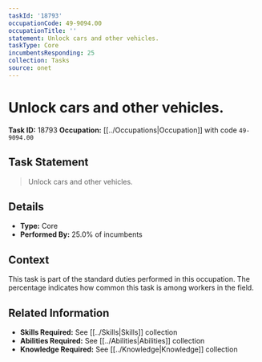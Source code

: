 ```yaml
---
taskId: '18793'
occupationCode: 49-9094.00
occupationTitle: ''
statement: Unlock cars and other vehicles.
taskType: Core
incumbentsResponding: 25
collection: Tasks
source: onet
---
```

# Unlock cars and other vehicles.

**Task ID:** 18793
**Occupation:** [[../Occupations|Occupation]] with code `49-9094.00`

## Task Statement

> Unlock cars and other vehicles.

## Details

- **Type:** Core
- **Performed By:** 25.0% of incumbents

## Context

This task is part of the standard duties performed in this occupation. The percentage indicates how common this task is among workers in the field.

## Related Information

- **Skills Required:** See [[../Skills|Skills]] collection
- **Abilities Required:** See [[../Abilities|Abilities]] collection
- **Knowledge Required:** See [[../Knowledge|Knowledge]] collection
